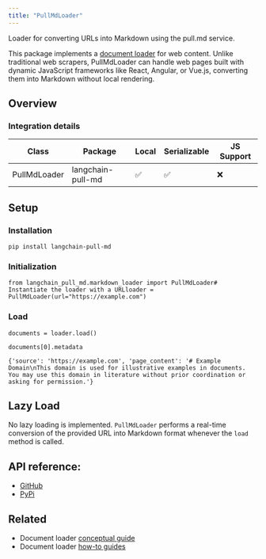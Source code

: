 ```yaml
---
title: "PullMdLoader"
---
```


Loader for converting URLs into Markdown using the pull.md service.

This package implements a [document loader](/oss/concepts/document_loaders) for web content. Unlike traditional web scrapers, PullMdLoader can handle web pages built with dynamic JavaScript frameworks like React, Angular, or Vue.js, converting them into Markdown without local rendering.

## Overview

### Integration details

| Class        | Package           | Local | Serializable | JS Support |
| ------------ | ----------------- | ----- | ------------ | ---------- |
| PullMdLoader | langchain-pull-md | ✅     | ✅            | ❌          |

## Setup

### Installation

```
pip install langchain-pull-md
```

### Initialization

```
from langchain_pull_md.markdown_loader import PullMdLoader# Instantiate the loader with a URLloader = PullMdLoader(url="https://example.com")
```

### Load

```
documents = loader.load()
```

```
documents[0].metadata
```

```
{'source': 'https://example.com', 'page_content': '# Example Domain\nThis domain is used for illustrative examples in documents. You may use this domain in literature without prior coordination or asking for permission.'}
```

## Lazy Load

No lazy loading is implemented. `PullMdLoader` performs a real-time conversion of the provided URL into Markdown format whenever the `load` method is called.

## API reference:

* [GitHub](https://github.com/chigwell/langchain-pull-md)
* [PyPi](https://pypi.org/project/langchain-pull-md/)

## Related

* Document loader [conceptual guide](/oss/concepts/document_loaders)
* Document loader [how-to guides](/oss/how_to/#document-loaders)
